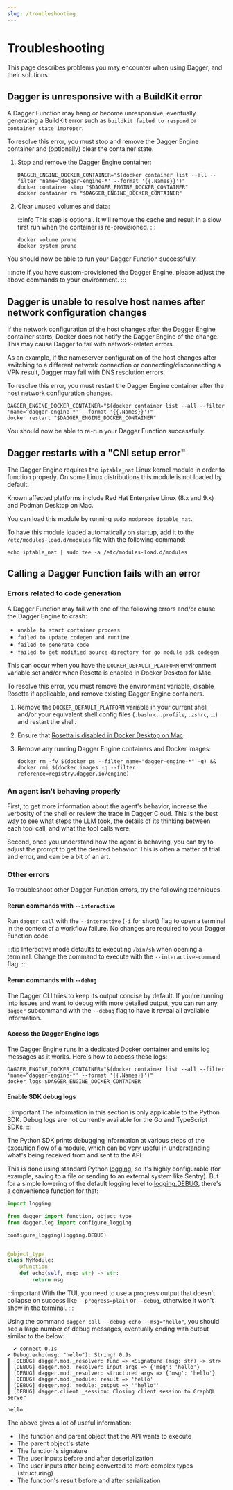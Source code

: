 ```yaml
---
slug: /troubleshooting
---
```


# Troubleshooting

This page describes problems you may encounter when using Dagger, and their solutions.

## Dagger is unresponsive with a BuildKit error

A Dagger Function may hang or become unresponsive, eventually generating a BuildKit error such as `buildkit failed to respond` or `container state improper`.

To resolve this error, you must stop and remove the Dagger Engine container and (optionally) clear the container state.

1. Stop and remove the Dagger Engine container:

   ```shell
   DAGGER_ENGINE_DOCKER_CONTAINER="$(docker container list --all --filter 'name=^dagger-engine-*' --format '{{.Names}}')"
   docker container stop "$DAGGER_ENGINE_DOCKER_CONTAINER"
   docker container rm "$DAGGER_ENGINE_DOCKER_CONTAINER"
   ```

1. Clear unused volumes and data:

   :::info
   This step is optional. It will remove the cache and result in a slow first run when the container is re-provisioned.
   :::

   ```shell
   docker volume prune
   docker system prune
   ```

You should now be able to run your Dagger Function successfully.

:::note
If you have custom-provisioned the Dagger Engine, please adjust the above commands to your environment.
:::

## Dagger is unable to resolve host names after network configuration changes

If the network configuration of the host changes after the Dagger Engine container starts, Docker does not notify the Dagger Engine of the change. This may cause Dagger to fail with network-related errors.

As an example, if the nameserver configuration of the host changes after switching to a different network connection or connecting/disconnecting a VPN result, Dagger may fail with DNS resolution errors.

To resolve this error, you must restart the Dagger Engine container after the host network configuration changes.

```shell
DAGGER_ENGINE_DOCKER_CONTAINER="$(docker container list --all --filter 'name=^dagger-engine-*' --format '{{.Names}}')"
docker restart "$DAGGER_ENGINE_DOCKER_CONTAINER"
```

You should now be able to re-run your Dagger Function successfully.

## Dagger restarts with a "CNI setup error"

The Dagger Engine requires the `iptable_nat` Linux kernel module in order to function properly. On some Linux distributions this module is not loaded by default.

Known affected platforms include Red Hat Enterprise Linux (8.x and 9.x) and Podman Desktop on Mac.

You can load this module by running `sudo modprobe iptable_nat`.

To have this module loaded automatically on startup, add it to the `/etc/modules-load.d/modules` file with the following command:

```shell
echo iptable_nat | sudo tee -a /etc/modules-load.d/modules
```

## Calling a Dagger Function fails with an error

### Errors related to code generation

A Dagger Function may fail with one of the following errors and/or cause the Dagger Engine to crash:

- `unable to start container process`
- `failed to update codegen and runtime`
- `failed to generate code`
- `failed to get modified source directory for go module sdk codegen`

This can occur when you have the `DOCKER_DEFAULT_PLATFORM` environment variable set and/or when Rosetta is enabled in Docker Desktop for Mac.

To resolve this error, you must remove the environment variable, disable Rosetta if applicable, and remove existing Dagger Engine containers.

1. Remove the `DOCKER_DEFAULT_PLATFORM` variable in your current shell and/or your equivalent shell config files (`.bashrc`, `.profile`, `.zshrc`, ...) and restart the shell.
1. Ensure that [Rosetta is disabled in Docker Desktop on Mac](https://docs.docker.com/desktop/settings/mac/).
1. Remove any running Dagger Engine containers and Docker images:

    ```shell
    docker rm -fv $(docker ps --filter name="dagger-engine-*" -q) && docker rmi $(docker images -q --filter reference=registry.dagger.io/engine)
    ```

### An agent isn't behaving properly

First, to get more information about the agent's behavior, increase the verbosity of the shell or review the trace in Dagger Cloud. This is the best way to see what steps the LLM took, the details of its thinking between each tool call, and what the tool calls were.

Second, once you understand how the agent is behaving, you can try to adjust the prompt to get the desired behavior. This is often a matter of trial and error, and can be a bit of an art.

### Other errors

To troubleshoot other Dagger Function errors, try the following techniques.

#### Rerun commands with `--interactive`

Run `dagger call` with the `--interactive` (`-i` for short) flag to open a terminal in the context of a workflow failure. No changes are required to your Dagger Function code.

:::tip
Interactive mode defaults to executing `/bin/sh` when opening a terminal. Change the command to execute with the `--interactive-command` flag.
:::

#### Rerun commands with `--debug`

The Dagger CLI tries to keep its output concise by default. If you're running
into issues and want to debug with more detailed output, you can run any `dagger`
subcommand with the `--debug` flag to have it reveal all available information.

#### Access the Dagger Engine logs

The Dagger Engine runs in a dedicated Docker container and emits log messages as it works. Here's how to access these logs:

```shell
DAGGER_ENGINE_DOCKER_CONTAINER="$(docker container list --all --filter 'name=^dagger-engine-*' --format '{{.Names}}')"
docker logs $DAGGER_ENGINE_DOCKER_CONTAINER
```

#### Enable SDK debug logs

:::important
The information in this section is only applicable to the Python SDK. Debug logs are not currently available for the Go and TypeScript SDKs.
:::

The Python SDK prints debugging information at various steps of the execution
flow of a module, which can be very useful in understanding what's being
received from and sent to the API.

This is done using standard Python [logging](https://docs.python.org/3/howto/logging.html),
so it's highly configurable (for example, saving to a file or sending to an
external system like Sentry). But for a simple lowering of the default logging
level to [logging.DEBUG](https://docs.python.org/3/library/logging.html#logging.DEBUG),
there's a convenience function for that:

```python
import logging

from dagger import function, object_type
from dagger.log import configure_logging

configure_logging(logging.DEBUG)


@object_type
class MyModule:
    @function
    def echo(self, msg: str) -> str:
        return msg
```

:::important
With the TUI, you need to use a progress output that doesn't collapse on success
like `--progress=plain` or `--debug`, otherwise it won't show in the terminal.
:::

Using the command `dagger call --debug echo --msg="hello"`, you should see a large number of debug messages, eventually ending with output similar to the below:

```
  ✔ connect 0.1s
✔ Debug.echo(msg: "hello"): String! 0.9s
┃ [DEBUG] dagger.mod._resolver: func => <Signature (msg: str) -> str>
┃ [DEBUG] dagger.mod._resolver: input args => {'msg': 'hello'}
┃ [DEBUG] dagger.mod._resolver: structured args => {'msg': 'hello'}
┃ [DEBUG] dagger.mod._module: result => 'hello'
┃ [DEBUG] dagger.mod._module: output => '"hello"'
┃ [DEBUG] dagger.client._session: Closing client session to GraphQL server

hello
```

The above gives a lot of useful information:
- The function and parent object that the API wants to execute
- The parent object's state
- The function's signature
- The user inputs before and after deserialization
- The user inputs after being converted to more complex types (structuring)
- The function's result before and after serialization
